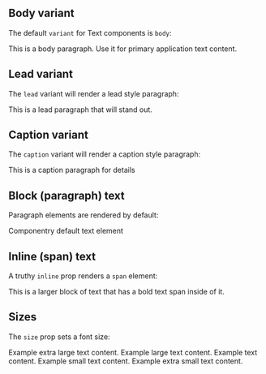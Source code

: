 

<Meta title='Components|Text' component={Text} />

<DocsTitle title='Text' />

## Body variant

The default `variant` for Text components is `body`:

<Text>This is a body paragraph. Use it for primary application text content.</Text>

## Lead variant

The `lead` variant will render a lead style paragraph:

<Text variant='lead'>This is a lead paragraph that will stand out.</Text>

## Caption variant

The `caption` variant will render a caption style paragraph:

<Text variant='caption'>This is a caption paragraph for details</Text>

## Block (paragraph) text

Paragraph elements are rendered by default:

<Text>Componentry default text element</Text>

## Inline (span) text

A truthy `inline` prop renders a `span` element:

This is a larger block of text that has a <Text fontWeight='bold' inline>bold</Text> text
span inside of it.

## Sizes

The `size` prop sets a font size:

<Text size='xl'>Example extra large text content.</Text>
<Text size='lg'>Example large text content.</Text>
<Text size='base'>Example text content.</Text>
<Text size='sm'>Example small text content.</Text>
<Text size='xs'>Example extra small text content.</Text>
